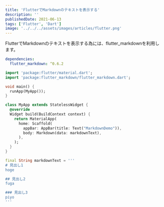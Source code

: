 ```yaml
---
title: 'FlutterでMarkdownのテキストを表示する'
description: ''
publishedDate: 2021-06-13
tags: ['Flutter', 'Dart']
image: '../../../assets/images/articles/flutter.png'
---
```


FlutterでMarkdownのテキストを表示する為には、flutter_markdownを利用します。

```yaml title="pubspec.yaml" ins={2}
dependencies:
  flutter_markdown: ^0.6.2
```

```dart title="main.dart"
import 'package:flutter/material.dart';
import 'package:flutter_markdown/flutter_markdown.dart';

void main() {
  runApp(MyApp());
}

class MyApp extends StatelessWidget {
  @override
  Widget build(BuildContext context) {
    return MaterialApp(
      home: Scaffold(
        appBar: AppBar(title: Text("MarkdownDemo")),
        body: Markdown(data: markdownText),
      ),
    );
  }
}

final String markdownText = '''
# 見出し1
hoge

## 見出し2
fuga

### 見出し3
piyo
'''
```
